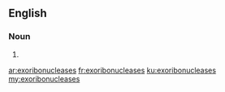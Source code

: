 ==English==

===Noun===
{{head|en|noun plural form}}

# {{plural of|exoribonuclease|lang=en}}

[[ar:exoribonucleases]]
[[fr:exoribonucleases]]
[[ku:exoribonucleases]]
[[my:exoribonucleases]]